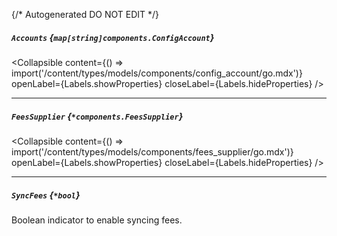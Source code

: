 {/* Autogenerated DO NOT EDIT  */}

##### `Accounts` *{`map[string]components.ConfigAccount`}*

<Collapsible content={() => import('/content/types/models/components/config_account/go.mdx')} openLabel={Labels.showProperties} closeLabel={Labels.hideProperties} />


---
##### `FeesSupplier` *{`*components.FeesSupplier`}*

<Collapsible content={() => import('/content/types/models/components/fees_supplier/go.mdx')} openLabel={Labels.showProperties} closeLabel={Labels.hideProperties} />


---
##### `SyncFees` *{`*bool`}*
Boolean indicator to enable syncing fees.


